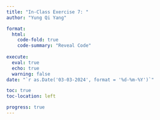 ```yaml
---
title: "In-Class Exercise 7: "
author: "Yung Qi Yang"

format: 
  html:
    code-fold: true
    code-summary: "Reveal Code"
    
execute: 
  eval: true
  echo: true
  warning: false
date: "`r as.Date('03-03-2024', format = '%d-%m-%Y')`"

toc: true
toc-location: left

progress: true
---
```

